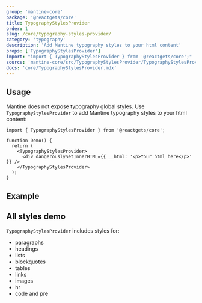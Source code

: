 ```yaml
---
group: 'mantine-core'
package: '@reactgets/core'
title: TypographyStylesProvider
order: 1
slug: /core/typography-styles-provider/
category: 'typography'
description: 'Add Mantine typography styles to your html content'
props: ['TypographyStylesProvider']
import: "import { TypographyStylesProvider } from '@reactgets/core';"
source: 'mantine-core/src/TypographyStylesProvider/TypographyStylesProvider.tsx'
docs: 'core/TypographyStylesProvider.mdx'
---
```



## Usage

Mantine does not expose typography global styles.
Use `TypographyStylesProvider` to add Mantine typography styles to your html content:

```tsx
import { TypographyStylesProvider } from '@reactgets/core';

function Demo() {
  return (
    <TypographyStylesProvider>
      <div dangerouslySetInnerHTML={{ __html: '<p>Your html here</p>' }} />
    </TypographyStylesProvider>
  );
}
```

## Example

<Demo data={TypographyStylesProviderDemos.usage} />

## All styles demo

`TypographyStylesProvider` includes styles for:

- paragraphs
- headings
- lists
- blockquotes
- tables
- links
- images
- hr
- code and pre

<Demo data={TypographyStylesProviderDemos.all} />

